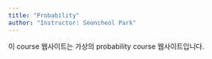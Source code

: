 ```yaml
---
title: "Probability"
author: "Instructor: Seoncheol Park"
---
```


이 course 웹사이트는 가상의 probability course 웹사이트입니다.